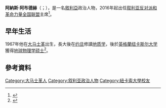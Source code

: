 {{多個問題|
{{Expand|time=2017-01-17T07:09:34+00:00}}
{{请求翻译|time=2017-01-17T07:09:34+00:00}}
}} 
{{Infobox Officeholder
|name	          = 阿納斯·阿布德赫
|image            = 
|native_name      = أنس العبدة
|native_name_lang = ar
|caption        = 
|office         = [[敘利亞反對派和革命力量全國聯盟|敘利亞反對派]]主席
|primeminister  = {{le|艾哈邁德·圖馬赫|Ahmad Tu'mah}}
|term_start     = 2016年3月5日
|term_end       = 2017年5月6日
|predecessor    = [[哈立德·胡杰|哈立德·胡杰]]
|successor      = [[利雅得·赛义夫|利雅得·赛义夫]]
|birth_date     = {{birth year and age|1967}}
|birth_place    = {{SYR}}[[大马士革|大马士革]]
|death_date     = 
|death_place    = 
|nationality    = [[敘利亞|敘利亞]]
|party          = {{le|敘利亞正義與發展運動|Movement for Justice and Development in Syria}}
|profession     = 
|spouse         = 
|children       =
|alma_mater     = {{le|雅爾穆克大學|Yarmouk University}}<br>[[纽卡斯尔大学_(英国)|纽卡斯尔大学]]
|religion       = 
|signature      = 
|website        = 
}}

'''阿納斯·阿布德赫'''（{{lang-ar|أنس العبدة}}；{{bd|1967年||}}），是一名[[敘利亞|敘利亞]]政治人物，2016年起出任[[叙利亚反对派和革命力量全国联盟|叙利亚反对派和革命力量全国联盟]]主席<ref>{{cite web |url=http://en.etilaf.org/all-news/news/anas-al-abdah-elected-as-syrian-coalition-president.html |title=Anas al-Abdah Elected as Syrian Coalition President |work=Etilaf |date=5 March 2016 |accessdate=2017-01-17 |archive-date=2016-11-14 |archive-url=https://web.archive.org/web/20161114001502/http://en.etilaf.org/all-news/news/anas-al-abdah-elected-as-syrian-coalition-president.html |dead-url=no }}</ref>。

==早年生活==
1967年他在[[大马士革|大马士革]]出生，長大後在[[约旦|约旦]]{{le|雅爾穆克大學|Yarmouk University}}修讀[[地质学|地质学]]，後於[[英格蘭|英格蘭]][[纽卡斯尔大学_(英国)|纽卡斯尔大学]]獲得[[地球物理学|地球物理学]][[硕士|硕士]]<ref name=snc>{{cite web |url=http://en.etilaf.org/coalition-components/general-body/political-committee/president/anas-al-abde.html |title=Anas Al Abde |work=Etilaf |deadurl=yes |archiveurl=https://web.archive.org/web/20161114001506/http://en.etilaf.org/coalition-components/general-body/political-committee/president/anas-al-abde.html |archivedate=2016-11-14 }}</ref>。

==參考資料==
{{reflist}}

{{s-start}}
{{s-off}}
{{s-bef|before=[[哈立德·胡杰|哈立德·胡杰]]}}
{{s-ttl|title=[[敘利亞反對派和革命力量全國聯盟|敘利亞反對派]]主席|years=2016年－2017年}}
{{s-aft|after=[[利雅得·赛义夫|利雅得·赛义夫]]}}
{{s-end}}

{{Authority control}}
{{DEFAULTSORT:Abdah, Anas}}

[[Category:大马士革人|Category:大马士革人]]
[[Category:叙利亚政治人物|Category:叙利亚政治人物]]
[[Category:紐卡索大學校友|Category:紐卡索大學校友]]